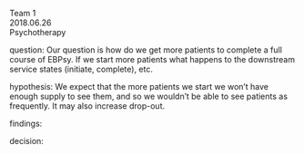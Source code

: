 Team 1  
2018.06.26  
Psychotherapy  

question: Our question is how do we get more patients to complete a full course of EBPsy.  If we start more patients what happens to the downstream service states (initiate, complete), etc.  

hypothesis: We expect that the more patients we start we won't have enough supply to see them, and so we wouldn't be able to see patients as frequently. It may also increase drop-out.  

findings:  

decision:  
